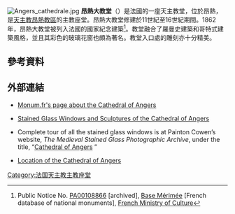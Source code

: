 [[File:Angers_cathedrale.jpg|thumb]]
'''昂熱大教堂'''（{{lang-fr|Cathédrale Saint-Maurice d'Angers}}）是法國的一座天主教堂，位於昂熱，是[[天主教昂熱教區|天主教昂熱教區]]的主教座堂。昂熱大教堂修建於11世紀至16世紀期間。1862年，昂熱大教堂被列入法國的國家紀念建築<ref>{{fr icon}} Public Notice No. [http://www.culture.gouv.fr/public/mistral/merimee_fr?ACTION=CHERCHER&FIELD_1=REF&VALUE_1=PA00108866 PA00108866] {{Wayback|url=http://www.culture.gouv.fr/public/mistral/merimee_fr?ACTION=CHERCHER&FIELD_1=REF&VALUE_1=PA00108866 |date=20191008183625 }} [archived], [[Base_Mérimée|Base Mérimée]] [French database of national monuments], [[French_Ministry_of_Culture|French Ministry of Culture]]</ref>。教堂融合了羅曼史建築和哥特式建築風格，並且其彩色的玻璃花窗也頗為著名。教堂入口處的雕刻亦十分精美。

==參考資料==
{{reflist}}

==外部連結==
{{commons category|Cathédrale Saint-Maurice d'Angers}}
*{{fr icon}} [https://web.archive.org/web/20061128182944/http://www.monum.fr/visitez/decouvrir/fiche.dml?id=184&lang=en Monum.fr's page about the Cathedral of Angers]
*{{en icon}} [https://web.archive.org/web/20081011202244/http://www.paradoxplace.com/Photo%20Pages/France/North_%26_Centre/Angers/Angers.htm Stained Glass Windows and Sculptures of the Cathedral of Angers]
*{{en icon}} Complete tour of all the stained glass windows is at Painton Cowen’s website, ''The Medieval Stained Glass Photographic Archive'', under the title, “[http://www.therosewindow.com/pilot/Angers/table.htm Cathedral of Angers] {{Wayback|url=http://www.therosewindow.com/pilot/Angers/table.htm |date=20210503090454 }}”
*{{en icon}} [http://www.scholares.net/index.php?Gazetteer-Angers Location of the Cathedral of Angers] {{Wayback|url=http://www.scholares.net/index.php?Gazetteer-Angers |date=20210503090457 }}

{{法国天主教主教座堂}}
[[Category:法国天主教主教座堂|Category:法国天主教主教座堂]]